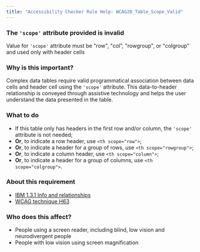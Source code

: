 ```yaml
---
title: "Accessibility Checker Rule Help: WCAG20_Table_Scope_Valid"
---
```


<div className="toolHelp">
<Row>
<Column colLg={16} colMd={8} colSm={4} className="toolHead">

### The `'scope'` attribute provided is invalid

<div id="locLevel"></div>

Value for `'scope'` attribute must be "row", "col", "rowgroup", or "colgroup" and used only with header cells

</Column>
</Row>
<Row>
<Column colLg={11} colMd={5} colSm={4} className="toolMain">

### Why is this important?

Complex data tables require valid programmatical association between data cells and header cell using the `'scope'` attribute. 
This data-to-header relationship is conveyed through assistive technology and helps the user understand the data presented in the table.

<div id="locSnippet"></div>

### What to do

 * If this table only has headers in the first row and/or column, the `'scope'` attribute is not needed;
 * **Or**, to indicate a row header, use `<th scope="row">`;
 * **Or**, to indicate a header for a group of rows, use `<th scope="rowgroup">`;
 * **Or**, to indicate a column header, use `<th scope="column">`;
 * **Or**, to indicate a header for a group of columns, use `<th scope="colgroup">`.

</Column>
<Column colLg={5} colMd={3} colSm={4} className="toolLeft">

### About this requirement

* [IBM 1.3.1 Info and relationships](https://www.ibm.com/able/requirements/requirements/#1_3_1)
* [WCAG technique H63](https://www.w3.org/WAI/WCAG21/Techniques/html/H63)

### Who does this affect?

 * People using a screen reader, including blind, low vision and neurodivergent people
 * People with low vision using screen magnification

</Column>
</Row>
</div>

